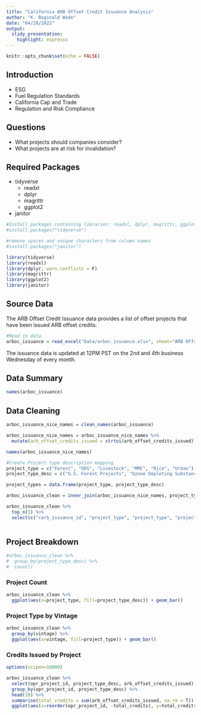 ```yaml
---
title: "California ARB Offset Credit Issuance Analysis"
author: "K. Reginald Wade"
date: "04/28/2022"
output: 
  slidy_presentation: 
    highlight: espresso
---
```


```r
knitr::opts_chunk$set(echo = FALSE)
```
## Introduction

- ESG
- Fuel Regulation Standards
- California Cap and Trade
- Regulation and Risk Compliance

## Questions

- What projects should companies consider?
- What projects are at risk for invalidation?

## Required Packages
* tidyverse
    + readxl
    + dplyr
    + magrittr
    + ggplot2
* janitor

```r
#Install packages containing libraries: readxl, dplyr, magrittr, ggplot2
#install.packages("tidyverse")

#remove spaces and unique characters from column names
#install.packages("janitor")

library(tidyverse)
library(readxl)
library(dplyr, warn.conflicts = F)
library(magrittr)
library(ggplot2)
library(janitor)
```

## Source Data

The ARB Offset Credit Issuance data provides a list of offset projects that have been issued ARB offset credits.

```r
#Read in data
arboc_issuance = read_excel("Data/arboc_issuance.xlsx", sheet="ARB Offset Credit Issuance", na=c("", "n/a"))
```

The issuance data is updated at 12PM PST on the 2nd and 4th business Wednesday of every month.

## Data Summary
```r
names(arboc_issuance)
```

## Data Cleaning
```r
arboc_issuance_nice_names = clean_names(arboc_issuance)

arboc_issuance_nice_names = arboc_issuance_nice_names %>%
  mutate(arb_offset_credits_issued = strtoi(arb_offset_credits_issued))

names(arboc_issuance_nice_names)
```

```r
#Create Project type description mapping
project_type = c("Forest", "ODS", "Livestock", "MMC", "Rice", "Urban")
project_type_desc = c("U.S. Forest Projects", "Ozone Depleting Substance Projects", "Livestock Projects", "Mine Methane Capture Projects", "Rice Cultivation Projects", "Urban Forest Projects")

project_types = data.frame(project_type, project_type_desc)
```

```r
arboc_issuance_clean = inner_join(arboc_issuance_nice_names, project_types)

arboc_issuance_clean %>%
  top_n(5) %>% 
  select(c("carb_issuance_id", "project_type", "project_type", "project_type_desc", "offset_project_name", "start_of_invalidation_timeframe", "vintage"))
  
```
## Project Breakdown

```r
#arboc_issuance_clean %>%
#  group_by(project_type_desc) %>% 
#  count()
```
### Project Count
```r
arboc_issuance_clean %>%
  ggplot(aes(x=project_type, fill=project_type_desc)) + geom_bar()
```

### Project Type by Vintage

```r
arboc_issuance_clean %>%
  group_by(vintage) %>%
  ggplot(aes(x=vintage, fill=project_type)) + geom_bar()
```
### Credits Issued by Project

```r
options(scipen=10000)

arboc_issuance_clean %>%
  select(opr_project_id, project_type_desc, arb_offset_credits_issued) %>% 
  group_by(opr_project_id, project_type_desc) %>%
  head(10) %>% 
  summarise(total_credits = sum(arb_offset_credits_issued, na.rm = T)) %>%
  ggplot(aes(x=reorder(opr_project_id, -total_credits), y=total_credits, color=project_type_desc)) + geom_point()
```


